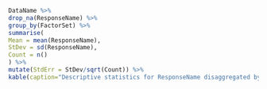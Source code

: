 ```r
DataName %>% 
drop_na(ResponseName) %>% 
group_by(FactorSet) %>% 
summarise(
Mean = mean(ResponseName),
StDev = sd(ResponseName),
Count = n()
) %>%
mutate(StdErr = StDev/sqrt(Count)) %>%
kable(caption="Descriptive statistics for ResponseName disaggregated by FactorSet.")
```
